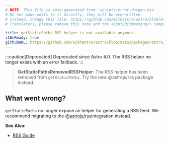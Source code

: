 ```yaml
---
# NOTE: This file is auto-generated from 'scripts/error-docgen.mjs'
# Do not make edits to it directly, they will be overwritten.
# Instead, change this file: https://github.com/withastro/astro/blob/main/packages/astro/src/core/errors/errors-data.ts
# Translators, please remove this note and the <DontEditWarning/> component.

title: getStaticPaths RSS helper is not available anymore.
i18nReady: true
githubURL: https://github.com/withastro/astro/blob/main/packages/astro/src/core/errors/errors-data.ts
---
```


<DontEditWarning />


:::caution[Deprecated]
Deprecated since Astro 4.0. The RSS helper no longer exists with an error fallback.
:::

> **GetStaticPathsRemovedRSSHelper**: The RSS helper has been removed from `getStaticPaths`. Try the new @astrojs/rss package instead.

## What went wrong?
`getStaticPaths` no longer expose an helper for generating a RSS feed. We recommend migrating to the [@astrojs/rss](/vi/recipes/rss/#setting-up-astrojsrss)integration instead.

**See Also:**
-  [RSS Guide](/vi/recipes/rss/)


